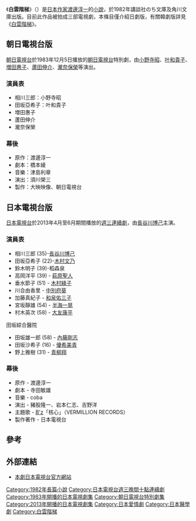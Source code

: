 {{unreferenced|time=2013-05-05T14:31:01+00:00}}
《'''白雲階梯'''》（'''{{lang-ja|雲の階段}}'''）是[[日本作家|日本作家]][[渡邊淳一|渡邊淳一]]的[[小說|小說]]，於1982年講談社のち文庫及角川文庫出版。目前此作品被拍成三部電視劇，本條目僅介紹日劇版，有關韓劇版詳見《[[白雲階梯|白雲階梯]]》。

==朝日電視台版==
[[朝日電視台|朝日電視台]]於1983年12月5日播放的[[朝日電視台|朝日電視台]]特別劇，由[[小野寺昭|小野寺昭]]、[[叶和貴子|叶和貴子]]、[[増田惠子|増田惠子]]、[[蘆田伸介|蘆田伸介]]、[[瀧奈保榮|瀧奈保榮]]等演出。
===演員表===
*相川三郎：小野寺昭
*田坂亞希子：叶和貴子
*増田惠子
*蘆田伸介
*瀧奈保榮

===幕後===
*原作：渡邊淳一
*劇本：橋本綾
*音樂：津島利章
*演出：須川榮三
*製作：大映映像、朝日電視台

==日本電視台版==
[[日本電視台|日本電視台]]於2013年4月至6月期間播放的[[日本電視台週三連續劇|週三連續劇]]，由[[長谷川博己|長谷川博己]]主演。
===演員表===
*相川三郎 (35)-[[長谷川博己|長谷川博己]]
*田坂亞希子 (22)-[[木村文乃|木村文乃]]
*鈴木明子 (39)-稻森泉
*高岡洋平 (39) - [[萩原聖人|萩原聖人]]
*垂水節子 (51) - [[木村綠子|木村綠子]]
*川合由香里 - [[中別府葵|中別府葵]]
*加藤真紀子 - [[和泉佑三子|和泉佑三子]]
*宮坂靜雄 (54) - [[半海一晃|半海一晃]]
*村木英次 (58) - [[大友康平|大友康平]]

;田坂綜合醫院
*田坂雄一郎 (58) - [[內藤剛志|內藤剛志]]
*田坂沙希子 (16) - [[優希美青|優希美青]]
*野上雅樹 (31) - [[青柳翔|青柳翔]]

===幕後===
*原作 - 渡邊淳一
*劇本 - 寺田敏雄
*音樂 - coba
*演出 - 豬股隆一、岩本仁志、吉野洋
*主題歌 - [[B'z|B'z]]「核心」（VERMILLION RECORDS）
*製作著作 - 日本電視台

{{電視節目的變遷
|寬度=70%
|電視台=[[日本電視台|日本電視台]]
|播放檔次=[[日本電視台週三連續劇|週三連續劇]]
|節目名稱=白雲階梯<br />（2013年4月17日 - 2013年6月19日）
|上一節目=[[合宿的戀人|合宿的戀人]]<br />（2013年1月16日 - 2013年3月13日）
|下一節目=[[Woman_(電視劇)|Woman]]<br />（2013年7月3日 - 2013年9月11日）
}}
{{電視節目的變遷 
|電視台={{flagicon|Taiwan}} [[MY_101綜合台|MY 101綜合台]]
|播放檔次= 週六 21:00至22:00
|節目名稱=雲之階梯<br/>（2014.05.17－2014.07.19）
|上一節目=[[Frenemy街頭正義|Frenemy街頭正義]]<br/>（2014.02.22－2014.05.10）
|下一節目= －<br />（－）
}}
{{日本電視台週三連續劇}}
{{2014年台灣播出之日劇}}
{{2017年香港播出之日劇}}

==參考==
<references />

==外部連結==
*[http://www.ntv.co.jp/kumonokaidan/ 本劇日本電視台官方網站] {{Wayback|url=http://www.ntv.co.jp/kumonokaidan/ |date=20210708065856 }} {{ja icon}}

{{DEFAULTSORT:Kumo no Kaidan}}

[[Category:1982年長篇小說|Category:1982年長篇小說]]
[[Category:日本電視台週三晚間十點連續劇|Category:日本電視台週三晚間十點連續劇]]
[[Category:1983年開播的日本電視劇集|Category:1983年開播的日本電視劇集]]
[[Category:朝日電視台特別劇集|Category:朝日電視台特別劇集]]
[[Category:2013年開播的日本電視劇集|Category:2013年開播的日本電視劇集]]
[[Category:日本愛情劇|Category:日本愛情劇]]
[[Category:日本醫學劇|Category:日本醫學劇]]
[[Category:白雲階梯|Category:白雲階梯]]